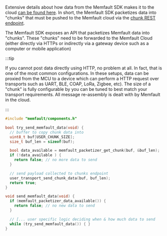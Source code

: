 Extensive details about how data from the Memfault SDK makes it to the cloud
[can be found here](/docs/mcu/data-from-firmware-to-the-cloud). In short, the
Memfault SDK packetizes data into "chunks" that must be pushed to the Memfault
cloud via the
[chunk REST endpoint](https://api-docs.memfault.com/?version=latest#66b0e390-2c3e-4c0d-b6c2-836a287b9e5f).

The Memfault SDK exposes an API that packetizes Memfault data into "chunks".
These "chunks" need to be forwarded to the Memfault Cloud (either directly via
HTTPs or indirectly via a gateway device such as a computer or mobile
application)

:::tip

If you cannot post data directly using HTTP, no problem at all. In fact, that is
one of the most common configurations. In these setups, data can be proxied from
the MCU to a device which can perform a HTTP request over transports such as
UART, BLE, COAP, LoRa, Zigbee, etc). The size of a "chunk" is fully configurable
by you can be tuned to best match your transport requirements. All message
re-assembly is dealt with by Memfault in the cloud.

:::

```c
#include "memfault/components.h"

bool try_send_memfault_data(void) {
  // buffer to copy chunk data into
  uint8_t buf[USER_CHUNK_SIZE];
  size_t buf_len = sizeof(buf);

  bool data_available = memfault_packetizer_get_chunk(buf, &buf_len);
  if (!data_available ) {
    return false; // no more data to send
  }

  // send payload collected to chunks endpoint
  user_transport_send_chunk_data(buf, buf_len);
  return true;
}

void send_memfault_data(void) {
  if (memfault_packetizer_data_available()) {
    return false; // no new data to send
  }

  // [... user specific logic deciding when & how much data to send
  while (try_send_memfault_data()) { }
}
```
